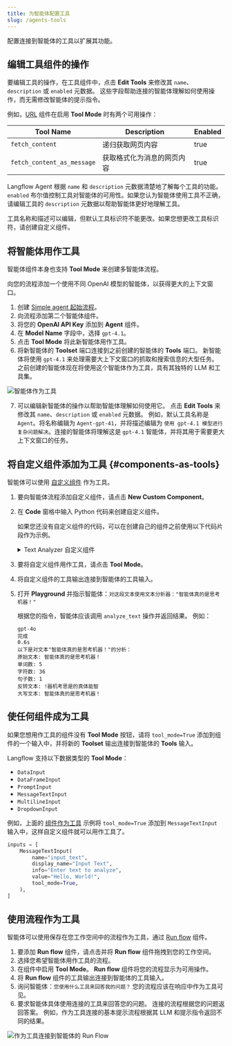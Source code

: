 ```yaml
---
title: 为智能体配置工具
slug: /agents-tools
---
```



配置连接到智能体的工具以扩展其功能。

## 编辑工具组件的操作

要编辑工具的操作，在工具组件中，点击 <Icon name="SlidersHorizontal" aria-hidden="true"/> **Edit Tools** 来修改其 `name`、`description` 或 `enabled` 元数据。
这些字段帮助连接的智能体理解如何使用操作，而无需修改智能体的提示指令。

例如，[URL](/components-data#url) 组件在启用 **Tool Mode** 时有两个可用操作：

| Tool Name | Description | Enabled |
|-----------|-------------|---------|
| `fetch_content` | 递归获取网页内容 | true |
| `fetch_content_as_message` | 获取格式化为消息的网页内容 | true |

Langflow Agent 根据 `name` 和 `description` 元数据清楚地了解每个工具的功能。`enabled` 布尔值控制工具对智能体的可用性。如果您认为智能体使用工具不正确，请编辑工具的 `description` 元数据以帮助智能体更好地理解工具。

工具名称和描述可以编辑，但默认工具标识符不能更改。如果您想更改工具标识符，请创建自定义组件。

## 将智能体用作工具

智能体组件本身也支持 **Tool Mode** 来创建多智能体流程。

向您的流程添加一个使用不同 OpenAI 模型的智能体，以获得更大的上下文窗口。

1. 创建 [Simple agent 起始流程](/simple-agent)。
2. 向流程添加第二个智能体组件。
3. 将您的 **OpenAI API Key** 添加到 **Agent** 组件。
4. 在 **Model Name** 字段中，选择 `gpt-4.1`。
5. 点击 **Tool Mode** 将此新智能体用作工具。
6. 将新智能体的 **Toolset** 端口连接到之前创建的智能体的 **Tools** 端口。
新智能体将使用 `gpt-4.1` 来处理需要大上下文窗口的抓取和搜索信息的大型任务。
之前创建的智能体现在将使用这个智能体作为工具，具有其独特的 LLM 和工具集。

![智能体作为工具](/img/agent-example-agent-as-tool.png)

7. 可以编辑新智能体的操作以帮助智能体理解如何使用它。
点击 <Icon name="SlidersHorizontal" aria-hidden="true"/> **Edit Tools** 来修改其 `name`、`description` 或 `enabled` 元数据。
例如，默认工具名称是 `Agent`。将名称编辑为 `Agent-gpt-41`，并将描述编辑为 `使用 gpt-4.1 模型进行复杂问题解决`。连接的智能体将理解这是 `gpt-4.1` 智能体，并将其用于需要更大上下文窗口的任务。

## 将自定义组件添加为工具 {#components-as-tools}

智能体可以使用 [自定义组件](/components-custom-components) 作为工具。

1. 要向智能体流程添加自定义组件，请点击 **New Custom Component**。

2. 在 **Code** 窗格中输入 Python 代码来创建自定义组件。

    如果您还没有自定义组件的代码，可以在创建自己的组件之前使用以下代码片段作为示例。

    <details>
    <summary>Text Analyzer 自定义组件</summary>

    此代码创建一个文本分析器组件。

    ```python
    from langflow.custom import Component
    from langflow.io import MessageTextInput, Output
    from langflow.schema import Data
    import re

    class TextAnalyzerComponent(Component):
        display_name = "Text Analyzer"
        description = "Analyzes and transforms input text."
        documentation: str = "http://docs.langflow.org/components/custom"
        icon = "chart-bar"
        name = "TextAnalyzerComponent"

        inputs = [
            MessageTextInput(
                name="input_text",
                display_name="Input Text",
                info="Enter text to analyze",
                value="Hello, World!",
                tool_mode=True,
            ),
        ]

        outputs = [
            Output(display_name="Analysis Result", name="output", method="analyze_text"),
        ]

        def analyze_text(self) -> Data:
            text = self.input_text

            # Perform text analysis
            word_count = len(text.split())
            char_count = len(text)
            sentence_count = len(re.findall(r'\w+[.!?]', text))

            # Transform text
            reversed_text = text[::-1]
            uppercase_text = text.upper()

            analysis_result = {
                "original_text": text,
                "word_count": word_count,
                "character_count": char_count,
                "sentence_count": sentence_count,
                "reversed_text": reversed_text,
                "uppercase_text": uppercase_text
            }

            data = Data(value=analysis_result)
            self.status = data
            return data
    ```
    </details>

3. 要将自定义组件用作工具，请点击 **Tool Mode**。
4. 将自定义组件的工具输出连接到智能体的工具输入。
5. 打开 <Icon name="Play" aria-hidden="true" /> **Playground** 并指示智能体：`对这段文本使用文本分析器："智能体真的是思考机器！"`

    根据您的指令，智能体应该调用 `analyze_text` 操作并返回结果。
    例如：

    ```
    gpt-4o
    完成
    0.6s
    以下是对文本"智能体真的是思考机器！"的分析：
    原始文本: 智能体真的是思考机器！
    单词数: 5
    字符数: 36
    句子数: 1
    反转文本: !器机考思是的真体能智
    大写文本: 智能体真的是思考机器！
    ```

## 使任何组件成为工具

如果您想用作工具的组件没有 **Tool Mode** 按钮，请将 `tool_mode=True` 添加到组件的一个输入中，并将新的 **Toolset** 输出连接到智能体的 **Tools** 输入。

Langflow 支持以下数据类型的 **Tool Mode**：

* `DataInput`
* `DataFrameInput`
* `PromptInput`
* `MessageTextInput`
* `MultilineInput`
* `DropdownInput`

例如，上面的 [组件作为工具](#components-as-tools) 示例将 `tool_mode=True` 添加到 `MessageTextInput` 输入中，这样自定义组件就可以用作工具了。

```python
inputs = [
    MessageTextInput(
        name="input_text",
        display_name="Input Text",
        info="Enter text to analyze",
        value="Hello, World!",
        tool_mode=True,
    ),
]
```

## 使用流程作为工具

智能体可以使用保存在您工作空间中的流程作为工具，通过 [Run flow](/components-logic#run-flow) 组件。

1. 要添加 **Run flow** 组件，请点击并将 **Run flow** 组件拖拽到您的工作空间。
2. 选择您希望智能体用作工具的流程。
3. 在组件中启用 **Tool Mode**。
**Run flow** 组件将您的流程显示为可用操作。
4. 将 **Run flow** 组件的工具输出连接到智能体的工具输入。
5. 询问智能体：`您使用什么工具来回答我的问题？`
您的流程应该在响应中作为工具可见。
6. 要求智能体具体使用连接的工具来回答您的问题。
连接的流程根据您的问题返回答案。
例如，作为工具连接的基本提示流程根据其 LLM 和提示指令返回不同的结果。

![作为工具连接到智能体的 Run Flow](/img/agent-example-run-flow-as-tool.png)